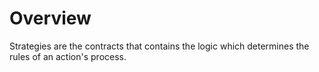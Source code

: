 # Overview

Strategies are the contracts that contains the logic which determines the rules of an action's process.
